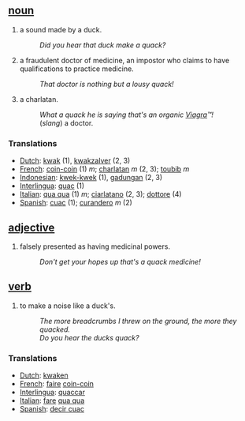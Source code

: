 == [[noun]] ==
# a sound made by a duck.
#:''Did you hear that duck make a quack?''
# a fraudulent doctor of medicine, an impostor who claims to have qualifications to practice medicine.
#:''That doctor is nothing but a lousy quack!''
# a charlatan.
#:''What a quack he is saying that's an organic [[Viagra]]&#8482;!'' 
#: (''slang'') a doctor.

=== Translations ===
*[[Dutch]]: [[kwak]] (1), [[kwakzalver]] (2, 3)
*[[French]]: [[coin-coin]] (1) ''m''; [[charlatan]] ''m'' (2, 3); [[toubib]] ''m''
*[[Indonesian]]: [[kwek-kwek]] (1), [[gadungan]] (2, 3)
*[[Interlingua]]: [[quac]] (1)
*[[Italian]]: [[qua qua]] (1) ''m''; [[ciarlatano]] (2, 3); [[dottore]] (4)
*[[Spanish]]: [[cuac]] (1); [[curandero]] ''m'' (2)

== [[adjective]] ==
# falsely presented as having medicinal powers.
#:''Don't get your hopes up that's a quack medicine!''

== [[verb]] ==
# to make a noise like a duck's.
#:''The more breadcrumbs I threw on the ground, the more they quacked.''
#:''Do you hear the ducks quack?''

=== Translations ===
*[[Dutch]]: [[kwaken]]
*[[French]]: [[faire]] [[coin-coin]]
*[[Interlingua]]: [[quaccar]]
*[[Italian]]: [[fare]] [[qua qua]]
*[[Spanish]]: [[decir cuac]]